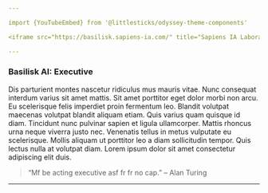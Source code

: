 ---


<iframe src="https://basilisk.sapiens-ia.com/" title="Sapiens IA Laboratories website" width="100%" height="500px"></iframe>

---

### Basilisk AI: Executive

<YouTubeEmbed url="https://www.youtube.com/watch?v=uT2XqguNkEY" rounded />

Dis parturient montes nascetur ridiculus mus mauris vitae. Nunc consequat interdum varius sit amet mattis. Sit amet porttitor eget dolor morbi non arcu. Eu scelerisque felis imperdiet proin fermentum leo. Blandit volutpat maecenas volutpat blandit aliquam etiam. Quis varius quam quisque id diam. Tincidunt nunc pulvinar sapien et ligula ullamcorper. Mattis rhoncus urna neque viverra justo nec. Venenatis tellus in metus vulputate eu scelerisque. Mollis aliquam ut porttitor leo a diam sollicitudin tempor. Quis lectus nulla at volutpat diam. Lorem ipsum dolor sit amet consectetur adipiscing elit duis.

> “Mf be acting executive asf fr fr no cap.” – Alan Turing

---
